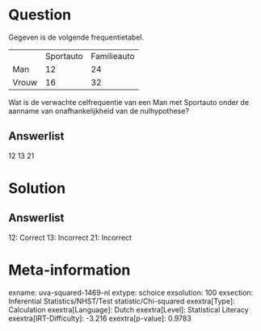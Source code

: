 Question
========

Gegeven is de volgende frequentietabel.

  ------- ----------- -------------
          Sportauto   Familieauto
  Man     12          24
  Vrouw   16          32
  ------- ----------- -------------

Wat is de verwachte celfrequentie van een Man met Sportauto onder de
aanname van onafhankelijkheid van de nulhypothese?

Answerlist
----------

12
13
21

Solution
========

Answerlist
----------

12: Correct
13: Incorrect
21: Incorrect

Meta-information
================
exname: uva-squared-1469-nl
extype: schoice
exsolution: 100
exsection: Inferential Statistics/NHST/Test statistic/Chi-squared
exextra[Type]: Calculation
exextra[Language]: Dutch
exextra[Level]: Statistical Literacy
exextra[IRT-Difficulty]: -3.216
exextra[p-value]: 0.9783
